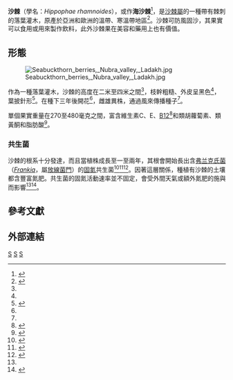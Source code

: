 {{about|果實是鮮橙色的可食用植物|果實是淡棕色的小型灌木|沙棗}}
{{speciesbox
|image = Hippophae rhamnoides-01 (xndr).JPG
|image_caption = 沙棘
|genus = Hippophae
|species = rhamnoides
|authority = [[卡尔·林奈|L.]], 1753
| synonyms = 
* ''Elaeagnus rhamnoides''
* ''Rhamnoides hippophae''
* ''Osyris rhamnoides''
* ''Hippophae angustifolia''
* ''Hippophae littoralis''
* ''Hippophae stourdziana''
* ''Hippophae sibirica''
* ''Hippophae rhamnoideum''
* ''Hippophaë rhamnoides''
}}

'''沙棘'''（學名：''Hippophae rhamnoides''），或作'''海沙棘'''<ref name="Foldesi">{{Cite journal|title=Sea Buckthorn ( Hippophae rhamnoides L.):: A Promising New Medicinal and Food Crop|url=http://www.tandfonline.com/doi/abs/10.1300/J044v01n01_04|last=Bernáth|first=J.|last2=Földesi|first2=D.|date=1992-07-13|journal=Journal of Herbs, Spices & Medicinal Plants|issue=1-2|doi=10.1300/J044v01n01_04|volume=1|pages=27–35|language=en|issn=1049-6475|access-date=2021-03-05|archive-date=2019-12-16|archive-url=https://web.archive.org/web/20191216005107/https://www.tandfonline.com/doi/abs/10.1300/J044v01n01_04|dead-url=no}}</ref>，是[[沙棘屬|沙棘屬]]的一種帶有棘刺的落葉灌木，原產於亞洲和歐洲的溫帶、寒溫帶地區<ref name="Li">{{Cite journal|title=Sea Buckthorn (Hippophae rhamnoides L.): A Multipurpose Plant|url=https://journals.ashs.org/view/journals/horttech/6/4/article-p370.xml|last=Li|first=Thomas S.C.|last2=Schroeder|first2=W.R.|date=1996-10|journal=HortTechnology|issue=4|doi=10.21273/HORTTECH.6.4.370|volume=6|pages=370–380|issn=1063-0198}}</ref>。沙棘可防風固沙，其果實可以食用或用來製作飲料，此外沙棘果在美容和藥用上也有價值。

== 形態 ==
[[File:Seabuckthorn_berries,_Nubra_valley,_Ladakh.jpg|thumb]]

作為一種落葉灌木，沙棘的高度在二米至四米之間<ref name="Li" />，枝幹粗糙、外皮呈黑色<ref name="Li" />，葉披針形<ref name="Synge">{{cite book|last1=Synge|first1=PM|title=Dictionary of gardening: A practical and scientific encyclopaedia of horticulture|date=1974|publisher=Clarendon Press|location=Oxford|edition=2|isbn=978-0198691068}}</ref>。在種下三年後開花<ref name="Foldesi" />，雌雄異株，通過風來傳播種子<ref name="Li" />。

單個果實重量在270至480毫克之間，富含維生素C、E、[[维生素B12|B12]]<ref name="Stobdan">{{Cite journal|title=Attributes of Seabuckthorn (Hippophae rhamnoides L.) to Meet Nutritional Requirements in High Altitude.|url=http://publications.drdo.gov.in/ojs/index.php/dsj/article/view/344|last=Stobdan|first=Tsering|last2=Chaurasia|first2=Om Prakash|date=2010-03-29|journal=Defence Science Journal|issue=2|doi=10.14429/dsj.60.344|volume=60|pages=226–230|last3=Korekar|first3=Girish|last4=Yadav|first4=Ashish|last5=Singh|first5=Shashi}}</ref>和類胡蘿蔔素、類黃酮和脂肪酸<ref name="Bal">{{Cite journal|title=Sea buckthorn berries: A potential source of valuable nutrients for nutraceuticals and cosmoceuticals|url=https://www.sciencedirect.com/science/article/pii/S0963996911001591|last=Bal|first=Lalit M.|last2=Meda|first2=Venkatesh|date=2011-08-01|journal=Food Research International|issue=7|doi=10.1016/j.foodres.2011.03.002|series=Exotic Fruits: their Composition, Nutraceutical and Agroindustrial Potential|volume=44|pages=1718–1727|language=en|issn=0963-9969|last3=Naik|first3=S. N.|last4=Satya|first4=Santosh|access-date=2021-03-05|archive-date=2016-01-08|archive-url=https://web.archive.org/web/20160108234545/http://www.sciencedirect.com/science/article/pii/S0963996911001591|dead-url=no}}</ref>。

===共生菌===
沙棘的根系十分發達，而且當植株成長至一至兩年，其根會開始長出含[[弗兰克氏菌属|弗兰克氏菌]]（''[[Frankia|Frankia]]''，屬[[放線菌門|放線菌門]]）的[[固氮作用|固氮]]共生菌<ref name="Stewart">{{Cite journal|title=Nodulation and nitrogen-fixation byHippophaë rhamnoides L. in the field|url=https://doi.org/10.1007/BF01880184|last=Stewart|first=W. D. P.|last2=Pearson|first2=M. C.|date=1967-04-01|journal=Plant and Soil|issue=2|doi=10.1007/BF01880184|volume=26|pages=348–360|language=en|issn=1573-5036}}</ref><ref name="Gatner">{{Cite journal|title=Observations on the fine structure of the root nodule endophyte of Hippophaë rhamnoides L.|url=https://doi.org/10.1007/BF00407709|last=Gatner|first=E. M. S.|last2=Gardner|first2=I. C.|date=1970-09-01|journal=Archiv für Mikrobiologie|issue=3|doi=10.1007/BF00407709|volume=70|pages=183–196|language=en|issn=1432-072X}}</ref><ref name="Lu">{{Cite journal|title=Seabuckthorn: a multipurpose plant species for fragile mountains|url=https://agris.fao.org/agris-search/search.do?recordID=XF2015037660|last=Rongsen|first=L.|last2=International Centre for Integrated Mountain Development|first2=Kathmandu (Nepal) eng 165171|date=1992}}</ref>。因著這層關係，種植有沙棘的土壤都含豐富氮肥。共生菌的固氮活動速率並不固定，會受外間天氣或額外氮肥的施與而影響<ref name="Stewart" /><ref name="Montpetit">{{Cite journal|title=In vitro propagation and subsequent nodulation of the actinorhizal Hippophae rhamnoides L.|url=http://link.springer.com/10.1007/BF00033643|last=Montpetit|first=D.|last2=Lalonde|first2=M.|date=1988|journal=Plant Cell, Tissue and Organ Culture|issue=3|doi=10.1007/BF00033643|volume=15|pages=189–199|language=en|issn=0167-6857}}</ref>。

== 參考文獻==
{{Reflist}}

== 外部連結 ==
{{Commons category|Hippophae rhamnoides|position=left}}
{{Taxonbar|from=Q165378}}
[[Category:沙棘属|S]]
[[Category:_1753年描述的植物|S]]
[[Category:_卡尔·林奈命名的生物分类|S]]